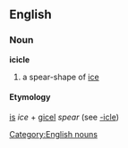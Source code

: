 ==English==
=== Noun ===
[[Category:English nouns]]
'''icicle'''
# a spear-shape of [[ice]]
==== Etymology ====
{{OE.}} [[is]] ''ice'' + {{OE.}} [[gicel]] ''spear'' (see [[-icle]])
